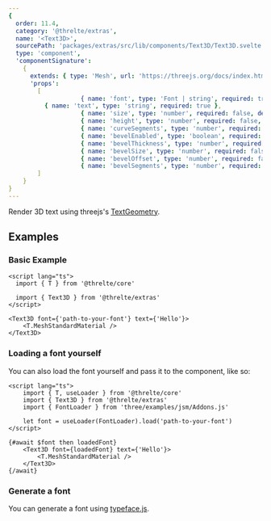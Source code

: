 ```yaml
---
{
  order: 11.4,
  category: '@threlte/extras',
  name: '<Text3D>',
  sourcePath: 'packages/extras/src/lib/components/Text3D/Text3D.svelte',
  type: 'component',
  'componentSignature':
    {
      extends: { type: 'Mesh', url: 'https://threejs.org/docs/index.html#api/en/objects/Mesh' },
      'props':
        [
					{ name: 'font', type: 'Font | string', required: true },
          { name: 'text', type: 'string', required: true },
					{ name: 'size', type: 'number', required: false, default: '100' },
					{ name: 'height', type: 'number', required: false, default: '50' },
					{ name: 'curveSegments', type: 'number', required: false, default: '12' },
					{ name: 'bevelEnabled', type: 'boolean', required: false, default: 'false' },
					{ name: 'bevelThickness', type: 'number', required: false, default: '10' },
					{ name: 'bevelSize', type: 'number', required: false, default: '8' },
					{ name: 'bevelOffset', type: 'number', required: false, default: '0' },
					{ name: 'bevelSegments', type: 'number', required: false, default: '3' }
        ]
    }
}
---
```


Render 3D text using threejs's [TextGeometry](https://threejs.org/docs/index.html#examples/en/geometries/TextGeometry).

<Example path="extras/text-3d" />

## Examples

### Basic Example

```svelte title="Text3D.svelte"
<script lang="ts">
  import { T } from '@threlte/core'

  import { Text3D } from '@threlte/extras'
</script>

<Text3D font={'path-to-your-font'} text={'Hello'}>
	<T.MeshStandardMaterial />
</Text3D>
```

### Loading a font yourself

You can also load the font yourself and pass it to the component, like so:

```svelte title="Text3D.svelte"
<script lang="ts">
	import { T, useLoader } from '@threlte/core'
	import { Text3D } from '@threlte/extras'
	import { FontLoader } from 'three/examples/jsm/Addons.js'

	let font = useLoader(FontLoader).load('path-to-your-font')
</script>

{#await $font then loadedFont}
	<Text3D font={loadedFont} text={'Hello'}>
		<T.MeshStandardMaterial />
	</Text3D>
{/await}
```

### Generate a font

You can generate a font using [typeface.js](https://gero3.github.io/facetype.js/).
